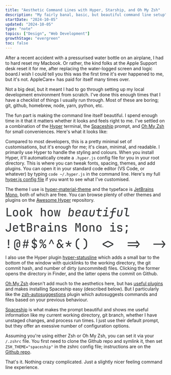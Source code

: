 ```yaml
---
title: "Aesthetic Command Lines with Hyper, Starship, and Oh My Zsh"
description: "My fairly banal, basic, but beautiful command line setup"
startDate: "2024-10-05"
updated: "2024-10-05"
type: "note"
topics: ["Design", "Web Development"]
growthStage: "evergreen"
toc: false
---
```


After a recent accident with a pressurised water bottle on an airplane, I had to hard reset my Macbook. Or rather, the kind folks at the Apple Support desk reset it for me, after replacing the water-logged screen and logic board.<Footnote idName={1}>I wish I could tell you this was the first time it's ever happened to me, but it's not. AppleCare+ has paid for itself many times over.</Footnote>

Not a big deal, but it meant I had to go through setting up my local development environment from scratch. I've done this enough times that I have a checklist of things I usually run through. Most of these are boring; git, github, homebrew, node, yarn, python, etc.

The fun part is making the command line itself beautiful. I spend enough time in it that it matters whether it looks and feels right to me. I've settled on a combination of the [Hyper](https://hyper.is/) terminal, the [Spaceship](https://github.com/spaceship-prompt/spaceship-prompt) prompt, and [Oh My Zsh](https://ohmyz.sh/) for small conveniences. Here's what it looks like:

<BasicImage
	margin="0"
	width="880px"
	alt="My command line styled with hyper and spaceship"
	src="/images/posts/hyper.webp"
/>

Compared to most developers, this is a pretty minimal set of customisations, but it's enough for me; it's clean, minimal, and readable. I primarily use Hyper to handle the styling and colours. When you install Hyper, it'll automatically create a `.hyper.js` config file for you in your root directory. This is where you can tweak fonts, spacing, themes, and add plugins. You can open it in your standard code editor (VS Code, or whatever) by typing `code ~/.hyper.js` in the command line. Here's my full [hyper.js config file](https://gist.github.com/MaggieAppleton/f3fac1adda2bd8c365215f85e23a3416) if you want to see what I've customised.

The theme I use is [hyper-material-theme](https://www.npmjs.com/package/hyper-material-theme) and the typeface is [JetBrains Mono](https://www.jetbrains.com/lp/mono/), both of which are free. You can browse plenty of other themes and plugins on the [Awesome Hyper](https://github.com/bnb/awesome-hyper?tab=readme-ov-file) repository.

<div style={{ margin: "2rem auto 3rem" }}>
	<svg
		width="100%"
		height="178"
		viewBox="0 0 664 178"
		fill="none"
		xmlns="http://www.w3.org/2000/svg"
	>
		<path
			d="M5.144 38V2.96H9.896V33.68H25.496V38H5.144ZM42.1813 38.384C38.9493 38.384 36.3733 37.456 34.4533 35.6C32.5653 33.744 31.6213 31.152 31.6213 27.824V21.776C31.6213 18.448 32.5653 15.856 34.4533 14C36.3733 12.144 38.9493 11.216 42.1813 11.216C45.4133 11.216 47.9733 12.144 49.8613 14C51.7813 15.856 52.7413 18.448 52.7413 21.776V27.824C52.7413 31.152 51.7813 33.744 49.8613 35.6C47.9733 37.456 45.4133 38.384 42.1813 38.384ZM42.1813 34.208C43.9733 34.208 45.3813 33.712 46.4053 32.72C47.4613 31.696 47.9893 30.208 47.9893 28.256V21.344C47.9893 19.392 47.4613 17.92 46.4053 16.928C45.3813 15.904 43.9733 15.392 42.1813 15.392C40.3893 15.392 38.9653 15.904 37.9093 16.928C36.8853 17.92 36.3733 19.392 36.3733 21.344V28.256C36.3733 30.208 36.8853 31.696 37.9093 32.72C38.9653 33.712 40.3893 34.208 42.1813 34.208ZM70.9625 38.384C67.7305 38.384 65.1545 37.456 63.2345 35.6C61.3465 33.744 60.4025 31.152 60.4025 27.824V21.776C60.4025 18.448 61.3465 15.856 63.2345 14C65.1545 12.144 67.7305 11.216 70.9625 11.216C74.1945 11.216 76.7545 12.144 78.6425 14C80.5625 15.856 81.5225 18.448 81.5225 21.776V27.824C81.5225 31.152 80.5625 33.744 78.6425 35.6C76.7545 37.456 74.1945 38.384 70.9625 38.384ZM70.9625 34.208C72.7545 34.208 74.1625 33.712 75.1865 32.72C76.2425 31.696 76.7705 30.208 76.7705 28.256V21.344C76.7705 19.392 76.2425 17.92 75.1865 16.928C74.1625 15.904 72.7545 15.392 70.9625 15.392C69.1705 15.392 67.7465 15.904 66.6905 16.928C65.6665 17.92 65.1545 19.392 65.1545 21.344V28.256C65.1545 30.208 65.6665 31.696 66.6905 32.72C67.7465 33.712 69.1705 34.208 70.9625 34.208ZM89.8078 38V2.96H94.5598V22.352H99.4078L106.512 11.6H111.888L103.584 24.224L112.32 38H106.848L99.4557 26.432H94.5598V38H89.8078ZM147.13 38V2.96H151.882V11.6L151.834 16.64H151.882C152.106 14.912 152.826 13.568 154.042 12.608C155.29 11.616 156.922 11.12 158.938 11.12C161.562 11.12 163.658 11.952 165.226 13.616C166.794 15.28 167.578 17.52 167.578 20.336V38H162.826V21.056C162.826 19.168 162.346 17.712 161.386 16.688C160.426 15.664 159.114 15.152 157.45 15.152C155.722 15.152 154.362 15.696 153.37 16.784C152.378 17.84 151.882 19.328 151.882 21.248V38H147.13ZM186.088 38.384C182.856 38.384 180.28 37.456 178.36 35.6C176.472 33.744 175.528 31.152 175.528 27.824V21.776C175.528 18.448 176.472 15.856 178.36 14C180.28 12.144 182.856 11.216 186.088 11.216C189.32 11.216 191.88 12.144 193.768 14C195.688 15.856 196.648 18.448 196.648 21.776V27.824C196.648 31.152 195.688 33.744 193.768 35.6C191.88 37.456 189.32 38.384 186.088 38.384ZM186.088 34.208C187.88 34.208 189.288 33.712 190.312 32.72C191.368 31.696 191.896 30.208 191.896 28.256V21.344C191.896 19.392 191.368 17.92 190.312 16.928C189.288 15.904 187.88 15.392 186.088 15.392C184.296 15.392 182.872 15.904 181.816 16.928C180.792 17.92 180.28 19.392 180.28 21.344V28.256C180.28 30.208 180.792 31.696 181.816 32.72C182.872 33.712 184.296 34.208 186.088 34.208ZM206.037 38L201.765 11.6H205.797L208.389 29.6C208.485 30.4 208.581 31.264 208.677 32.192C208.773 33.12 208.837 33.872 208.869 34.448C208.933 33.872 209.013 33.12 209.109 32.192C209.205 31.264 209.317 30.4 209.445 29.6L212.613 11.6H217.125L220.293 29.6C220.421 30.4 220.533 31.264 220.629 32.192C220.757 33.088 220.853 33.84 220.917 34.448C220.981 33.84 221.061 33.088 221.157 32.192C221.253 31.264 221.349 30.4 221.445 29.6L224.133 11.6H227.973L223.509 38H218.421L215.493 20.24C215.365 19.376 215.237 18.416 215.109 17.36C215.013 16.304 214.933 15.472 214.869 14.864C214.837 15.472 214.741 16.304 214.581 17.36C214.453 18.416 214.325 19.376 214.197 20.24L211.173 38H206.037ZM271.999 38.48C270.015 38.48 268.463 38 267.343 37.04C266.255 36.048 265.695 34.672 265.663 32.912L264.847 38H260.143L265.711 2.96H270.463L269.215 10.544L268.159 16.688C268.671 14.928 269.631 13.568 271.039 12.608C272.479 11.616 274.255 11.12 276.367 11.12C278.991 11.12 280.943 12.016 282.223 13.808C283.503 15.568 283.903 17.968 283.423 21.008L282.223 28.592C281.743 31.728 280.591 34.16 278.767 35.888C276.975 37.616 274.719 38.48 271.999 38.48ZM271.039 34.352C272.767 34.352 274.191 33.904 275.311 33.008C276.431 32.08 277.151 30.592 277.471 28.544L278.671 21.056C278.991 19.008 278.735 17.536 277.903 16.64C277.071 15.712 275.775 15.248 274.015 15.248C272.319 15.248 270.895 15.776 269.743 16.832C268.591 17.888 267.855 19.376 267.535 21.296L266.431 28.304C266.143 30.224 266.399 31.712 267.199 32.768C268.031 33.824 269.311 34.352 271.039 34.352ZM299.005 38.48C295.837 38.48 293.437 37.536 291.805 35.648C290.173 33.76 289.613 31.184 290.125 27.92L291.133 21.68C291.677 18.32 293.021 15.728 295.165 13.904C297.309 12.048 300.045 11.12 303.373 11.12C305.421 11.12 307.181 11.488 308.653 12.224C310.125 12.96 311.213 13.984 311.917 15.296C312.621 16.576 312.845 18.048 312.589 19.712C312.237 21.824 311.373 23.424 309.997 24.512C308.621 25.568 306.845 26.096 304.669 26.096H295.069L294.733 28.304C294.413 30.224 294.701 31.728 295.597 32.816C296.493 33.904 297.853 34.448 299.677 34.448C301.181 34.448 302.477 34.16 303.565 33.584C304.653 33.008 305.389 32.208 305.773 31.184H310.477C309.805 33.52 308.461 35.328 306.445 36.608C304.461 37.856 301.981 38.48 299.005 38.48ZM295.645 22.496H304.957C305.661 22.496 306.269 22.288 306.781 21.872C307.293 21.456 307.629 20.752 307.789 19.76C308.013 18.32 307.661 17.168 306.733 16.304C305.805 15.408 304.477 14.96 302.749 14.96C300.861 14.96 299.309 15.504 298.093 16.592C296.877 17.68 296.125 19.232 295.837 21.248L295.645 22.496ZM325.194 38.48C323.626 38.48 322.298 38.064 321.21 37.232C320.122 36.4 319.354 35.248 318.906 33.776C318.49 32.272 318.426 30.544 318.714 28.592L319.914 21.008C320.234 19.056 320.858 17.344 321.786 15.872C322.714 14.368 323.85 13.2 325.194 12.368C326.538 11.536 327.994 11.12 329.562 11.12C331.354 11.12 332.746 11.632 333.738 12.656C334.762 13.648 335.258 14.976 335.226 16.64H335.322L336.042 11.6H340.794L337.626 31.616C337.53 32.256 337.642 32.768 337.962 33.152C338.314 33.536 338.794 33.728 339.402 33.728H341.562L340.89 38H338.49C336.826 38 335.546 37.488 334.65 36.464C333.786 35.408 333.482 34.08 333.738 32.48C333.13 34.304 332.058 35.76 330.522 36.848C329.018 37.936 327.242 38.48 325.194 38.48ZM327.498 34.352C329.002 34.352 330.282 33.808 331.338 32.72C332.426 31.632 333.114 30.16 333.402 28.304L334.506 21.248C334.794 19.424 334.57 17.968 333.834 16.88C333.098 15.792 331.994 15.248 330.522 15.248C328.986 15.248 327.69 15.792 326.634 16.88C325.578 17.968 324.906 19.424 324.618 21.248L323.514 28.304C323.258 30.16 323.482 31.632 324.186 32.72C324.89 33.808 325.994 34.352 327.498 34.352ZM356.519 38.48C353.415 38.48 351.079 37.568 349.511 35.744C347.975 33.92 347.447 31.44 347.927 28.304L350.567 11.6H355.319L352.679 28.304C352.391 30.224 352.647 31.712 353.447 32.768C354.247 33.792 355.495 34.304 357.191 34.304C358.919 34.304 360.359 33.792 361.511 32.768C362.695 31.712 363.431 30.224 363.719 28.304L366.359 11.6H371.111L368.471 28.304C367.959 31.536 366.663 34.048 364.583 35.84C362.503 37.6 359.815 38.48 356.519 38.48ZM388.084 38C385.812 38 384.1 37.344 382.948 36.032C381.828 34.72 381.444 32.976 381.796 30.8L384.148 15.92H376.66L377.332 11.6H384.868L386.068 4.16H390.82L389.62 11.6H400.324L399.652 15.92H388.9L386.548 30.752C386.42 31.616 386.564 32.32 386.98 32.864C387.396 33.408 388.02 33.68 388.852 33.68H396.58L395.908 38H388.084ZM403.618 38L404.29 33.68H413.602L416.434 15.92H408.273L408.993 11.6H421.762L418.306 33.68H426.994L426.322 38H403.618ZM419.938 6.944C418.818 6.944 417.986 6.672 417.442 6.128C416.93 5.552 416.738 4.784 416.866 3.824C417.026 2.832 417.458 2.048 418.162 1.472C418.898 0.895998 419.81 0.607998 420.898 0.607998C422.018 0.607998 422.85 0.895998 423.394 1.472C423.938 2.048 424.13 2.832 423.97 3.824C423.81 4.784 423.362 5.552 422.626 6.128C421.922 6.672 421.026 6.944 419.938 6.944ZM430.719 46.64L431.391 42.416H434.703C437.327 42.416 438.847 41.168 439.263 38.672L442.047 21.44H433.983L434.703 17.12H442.767L443.775 10.688C444.159 8.32 445.215 6.448 446.943 5.072C448.671 3.664 450.831 2.96 453.423 2.96H459.519L458.847 7.232H452.751C450.351 7.232 448.943 8.4 448.527 10.736L447.519 17.12H457.647L456.927 21.44H446.799L444.015 38.72C443.599 41.184 442.511 43.12 440.751 44.528C438.991 45.936 436.751 46.64 434.031 46.64H430.719ZM471.644 38.48C468.54 38.48 466.204 37.568 464.636 35.744C463.1 33.92 462.572 31.44 463.052 28.304L465.692 11.6H470.444L467.804 28.304C467.516 30.224 467.772 31.712 468.572 32.768C469.372 33.792 470.62 34.304 472.316 34.304C474.044 34.304 475.484 33.792 476.636 32.768C477.82 31.712 478.556 30.224 478.844 28.304L481.484 11.6H486.236L483.596 28.304C483.084 31.536 481.788 34.048 479.708 35.84C477.628 37.6 474.94 38.48 471.644 38.48ZM504.505 38C502.105 38 500.297 37.296 499.081 35.888C497.865 34.48 497.449 32.608 497.833 30.272L501.481 7.28H492.457L493.129 2.96H506.905L502.585 30.224C502.393 31.28 502.537 32.128 503.017 32.768C503.529 33.376 504.297 33.68 505.321 33.68H513.337L512.665 38H504.505ZM11.96 101.48C8.536 101.48 5.848 100.536 3.896 98.648C1.944 96.728 0.968 94.12 0.968 90.824H5.72C5.72 92.872 6.264 94.456 7.352 95.576C8.472 96.696 10.008 97.256 11.96 97.256C13.912 97.256 15.432 96.696 16.52 95.576C17.64 94.456 18.2 92.888 18.2 90.872V65.96H22.952V90.872C22.952 94.136 21.96 96.728 19.976 98.648C18.024 100.536 15.352 101.48 11.96 101.48ZM42.1813 101.48C39.0133 101.48 36.4533 100.536 34.5013 98.648C32.5813 96.76 31.6213 94.184 31.6213 90.92V84.68C31.6213 81.416 32.5813 78.84 34.5013 76.952C36.4533 75.064 39.0133 74.12 42.1813 74.12C44.2933 74.12 46.1333 74.552 47.7013 75.416C49.3013 76.248 50.5333 77.432 51.3973 78.968C52.2933 80.472 52.7413 82.232 52.7413 84.248V89H36.2773V91.304C36.2773 93.224 36.8053 94.728 37.8613 95.816C38.9173 96.904 40.3573 97.448 42.1813 97.448C43.7173 97.448 44.9813 97.16 45.9733 96.584C46.9653 96.008 47.5573 95.208 47.7493 94.184H52.5013C52.1813 96.424 51.0773 98.2 49.1893 99.512C47.3013 100.824 44.9653 101.48 42.1813 101.48ZM36.2773 84.248V85.496H48.0853V84.248C48.0853 82.232 47.5733 80.68 46.5493 79.592C45.5253 78.504 44.0693 77.96 42.1813 77.96C40.2933 77.96 38.8373 78.504 37.8133 79.592C36.7893 80.68 36.2773 82.232 36.2773 84.248ZM73.6025 101C71.3305 101 69.5225 100.344 68.1785 99.032C66.8665 97.72 66.2105 95.976 66.2105 93.8V78.92H58.6745V74.6H66.2105V67.16H70.9625V74.6H81.6665V78.92H70.9625V93.752C70.9625 94.616 71.2025 95.32 71.6825 95.864C72.1945 96.408 72.8665 96.68 73.6985 96.68H81.4265V101H73.6025ZM89.6158 101V65.96H99.7438C102.976 65.96 105.52 66.776 107.376 68.408C109.264 70.008 110.208 72.216 110.208 75.032C110.208 76.856 109.632 78.488 108.48 79.928C107.36 81.336 105.904 82.2 104.112 82.52V82.664C105.456 82.824 106.64 83.304 107.664 84.104C108.72 84.904 109.536 85.928 110.112 87.176C110.72 88.392 111.024 89.736 111.024 91.208C111.024 94.216 110.064 96.6 108.144 98.36C106.256 100.12 103.68 101 100.416 101H89.6158ZM94.2718 80.744H99.6958C101.488 80.744 102.896 80.28 103.92 79.352C104.944 78.392 105.456 77.096 105.456 75.464C105.456 73.8 104.944 72.504 103.92 71.576C102.896 70.616 101.504 70.136 99.7438 70.136H94.2718V80.744ZM94.2718 96.824H99.9838C101.936 96.824 103.472 96.312 104.592 95.288C105.712 94.232 106.272 92.808 106.272 91.016C106.272 89.16 105.712 87.656 104.592 86.504C103.472 85.352 101.936 84.776 99.9838 84.776H94.2718V96.824ZM119.309 101V74.6H124.013V79.688H124.061C124.317 77.96 125.053 76.6 126.269 75.608C127.517 74.616 129.165 74.12 131.213 74.12C133.933 74.12 136.045 74.968 137.549 76.664C139.053 78.328 139.805 80.68 139.805 83.72V86.024H135.053V83.768C135.053 80.088 133.245 78.248 129.629 78.248C127.805 78.248 126.413 78.776 125.453 79.832C124.525 80.888 124.061 82.392 124.061 84.344V101H119.309ZM154.858 101.48C152.138 101.48 149.978 100.728 148.378 99.224C146.81 97.688 146.026 95.688 146.026 93.224C146.026 90.76 146.842 88.776 148.474 87.272C150.138 85.768 152.314 85.016 155.002 85.016H162.73V83C162.73 79.768 160.938 78.152 157.354 78.152C155.754 78.152 154.458 78.456 153.466 79.064C152.506 79.64 151.994 80.456 151.93 81.512H147.226C147.386 79.368 148.362 77.608 150.154 76.232C151.946 74.824 154.346 74.12 157.354 74.12C160.586 74.12 163.082 74.888 164.842 76.424C166.602 77.96 167.482 80.12 167.482 82.904V101H162.826V96.152H162.73C162.506 97.784 161.69 99.08 160.282 100.04C158.906 101 157.098 101.48 154.858 101.48ZM156.106 97.496C158.122 97.496 159.722 97.016 160.906 96.056C162.122 95.064 162.73 93.72 162.73 92.024V88.52H155.434C154.058 88.52 152.938 88.936 152.074 89.768C151.242 90.568 150.826 91.64 150.826 92.984C150.826 94.36 151.29 95.464 152.218 96.296C153.146 97.096 154.442 97.496 156.106 97.496ZM175.672 101V96.68H184.936V78.92H176.632V74.6H189.688V96.68H198.376V101H175.672ZM186.856 69.944C185.768 69.944 184.904 69.672 184.264 69.128C183.624 68.552 183.304 67.784 183.304 66.824C183.304 65.832 183.624 65.048 184.264 64.472C184.904 63.896 185.768 63.608 186.856 63.608C187.944 63.608 188.808 63.896 189.448 64.472C190.088 65.048 190.408 65.832 190.408 66.824C190.408 67.784 190.088 68.552 189.448 69.128C188.808 69.672 187.944 69.944 186.856 69.944ZM204.693 101V74.6H209.397V79.64H209.445C209.669 77.912 210.389 76.568 211.605 75.608C212.853 74.616 214.485 74.12 216.501 74.12C219.125 74.12 221.221 74.952 222.789 76.616C224.357 78.28 225.141 80.52 225.141 83.336V101H220.389V84.104C220.389 82.184 219.909 80.712 218.949 79.688C217.989 78.664 216.677 78.152 215.013 78.152C213.285 78.152 211.925 78.696 210.933 79.784C209.941 80.84 209.445 82.328 209.445 84.248V101H204.693ZM242.594 101.384C239.586 101.384 237.25 100.712 235.586 99.368C233.922 98.024 233.09 96.136 233.09 93.704H237.794C237.794 94.856 238.21 95.768 239.042 96.44C239.906 97.08 241.09 97.4 242.594 97.4H244.706C246.274 97.4 247.474 97.064 248.306 96.392C249.17 95.72 249.602 94.776 249.602 93.56C249.602 91.416 248.546 90.216 246.434 89.96L239.33 88.952C237.442 88.664 235.986 87.896 234.962 86.648C233.938 85.368 233.426 83.72 233.426 81.704C233.426 79.336 234.226 77.496 235.826 76.184C237.426 74.872 239.666 74.216 242.546 74.216H244.658C247.346 74.216 249.522 74.856 251.186 76.136C252.85 77.416 253.73 79.112 253.826 81.224H249.026C248.962 80.328 248.546 79.592 247.778 79.016C247.01 78.408 245.97 78.104 244.658 78.104H242.546C241.106 78.104 239.986 78.424 239.186 79.064C238.418 79.704 238.034 80.568 238.034 81.656C238.034 83.416 238.914 84.408 240.674 84.632L247.346 85.592C251.922 86.2 254.21 88.856 254.21 93.56C254.21 96.056 253.378 97.992 251.714 99.368C250.082 100.712 247.746 101.384 244.706 101.384H242.594ZM290.077 101V65.96H296.797L301.117 81.08L305.629 65.96H312.397V101H307.837V84.92C307.837 83.224 307.869 81.352 307.933 79.304C307.997 77.224 308.077 75.16 308.173 73.112C308.301 71.032 308.429 69.16 308.557 67.496L303.085 85.448H299.053L293.773 67.928C294.061 70.264 294.269 72.872 294.397 75.752C294.525 78.6 294.589 81.656 294.589 84.92V101H290.077ZM329.994 101.384C326.762 101.384 324.186 100.456 322.266 98.6C320.378 96.744 319.434 94.152 319.434 90.824V84.776C319.434 81.448 320.378 78.856 322.266 77C324.186 75.144 326.762 74.216 329.994 74.216C333.226 74.216 335.786 75.144 337.674 77C339.594 78.856 340.554 81.448 340.554 84.776V90.824C340.554 94.152 339.594 96.744 337.674 98.6C335.786 100.456 333.226 101.384 329.994 101.384ZM329.994 97.208C331.786 97.208 333.194 96.712 334.218 95.72C335.274 94.696 335.802 93.208 335.802 91.256V84.344C335.802 82.392 335.274 80.92 334.218 79.928C333.194 78.904 331.786 78.392 329.994 78.392C328.202 78.392 326.778 78.904 325.722 79.928C324.698 80.92 324.186 82.392 324.186 84.344V91.256C324.186 93.208 324.698 94.696 325.722 95.72C326.778 96.712 328.202 97.208 329.994 97.208ZM348.599 101V74.6H353.303V79.64H353.351C353.575 77.912 354.295 76.568 355.511 75.608C356.759 74.616 358.391 74.12 360.407 74.12C363.031 74.12 365.127 74.952 366.695 76.616C368.263 78.28 369.047 80.52 369.047 83.336V101H364.295V84.104C364.295 82.184 363.815 80.712 362.855 79.688C361.895 78.664 360.583 78.152 358.919 78.152C357.191 78.152 355.831 78.696 354.839 79.784C353.847 80.84 353.351 82.328 353.351 84.248V101H348.599ZM387.556 101.384C384.324 101.384 381.748 100.456 379.828 98.6C377.94 96.744 376.996 94.152 376.996 90.824V84.776C376.996 81.448 377.94 78.856 379.828 77C381.748 75.144 384.324 74.216 387.556 74.216C390.788 74.216 393.348 75.144 395.236 77C397.156 78.856 398.116 81.448 398.116 84.776V90.824C398.116 94.152 397.156 96.744 395.236 98.6C393.348 100.456 390.788 101.384 387.556 101.384ZM387.556 97.208C389.348 97.208 390.756 96.712 391.78 95.72C392.836 94.696 393.364 93.208 393.364 91.256V84.344C393.364 82.392 392.836 80.92 391.78 79.928C390.756 78.904 389.348 78.392 387.556 78.392C385.764 78.392 384.34 78.904 383.284 79.928C382.26 80.92 381.748 82.392 381.748 84.344V91.256C381.748 93.208 382.26 94.696 383.284 95.72C384.34 96.712 385.764 97.208 387.556 97.208ZM434.703 101V96.68H443.967V78.92H435.663V74.6H448.719V96.68H457.407V101H434.703ZM445.887 69.944C444.799 69.944 443.935 69.672 443.295 69.128C442.655 68.552 442.335 67.784 442.335 66.824C442.335 65.832 442.655 65.048 443.295 64.472C443.935 63.896 444.799 63.608 445.887 63.608C446.975 63.608 447.839 63.896 448.479 64.472C449.119 65.048 449.439 65.832 449.439 66.824C449.439 67.784 449.119 68.552 448.479 69.128C447.839 69.672 446.975 69.944 445.887 69.944ZM472.844 101.384C469.836 101.384 467.5 100.712 465.836 99.368C464.172 98.024 463.34 96.136 463.34 93.704H468.044C468.044 94.856 468.46 95.768 469.292 96.44C470.156 97.08 471.34 97.4 472.844 97.4H474.956C476.524 97.4 477.724 97.064 478.556 96.392C479.42 95.72 479.852 94.776 479.852 93.56C479.852 91.416 478.796 90.216 476.684 89.96L469.58 88.952C467.692 88.664 466.236 87.896 465.212 86.648C464.188 85.368 463.676 83.72 463.676 81.704C463.676 79.336 464.476 77.496 466.076 76.184C467.676 74.872 469.916 74.216 472.796 74.216H474.908C477.596 74.216 479.772 74.856 481.436 76.136C483.1 77.416 483.98 79.112 484.076 81.224H479.276C479.212 80.328 478.796 79.592 478.028 79.016C477.26 78.408 476.22 78.104 474.908 78.104H472.796C471.356 78.104 470.236 78.424 469.436 79.064C468.668 79.704 468.284 80.568 468.284 81.656C468.284 83.416 469.164 84.408 470.924 84.632L477.596 85.592C482.172 86.2 484.46 88.856 484.46 93.56C484.46 96.056 483.628 97.992 481.964 99.368C480.332 100.712 477.996 101.384 474.956 101.384H472.844ZM502.201 81.512C501.113 81.512 500.217 81.176 499.513 80.504C498.841 79.8 498.505 78.904 498.505 77.816C498.505 76.76 498.857 75.88 499.561 75.176C500.265 74.472 501.145 74.12 502.201 74.12H503.161C504.217 74.12 505.097 74.472 505.801 75.176C506.505 75.88 506.857 76.76 506.857 77.816C506.857 78.904 506.505 79.8 505.801 80.504C505.129 81.176 504.249 81.512 503.161 81.512H502.201ZM497.881 108.68L500.473 93.992H506.089L502.681 108.68H497.881Z"
			fill="#353739"
		/>
		<path
			d="M11.288 158.536L10.664 133.96H16.136L15.512 158.536H11.288ZM12.68 169.24C11.816 169.24 11.096 168.968 10.52 168.424C9.976 167.88 9.704 167.16 9.704 166.264C9.704 165.4 9.976 164.696 10.52 164.152C11.096 163.608 11.816 163.336 12.68 163.336H14.12C15.048 163.336 15.768 163.608 16.28 164.152C16.824 164.696 17.096 165.4 17.096 166.264C17.096 167.128 16.808 167.848 16.232 168.424C15.688 168.968 14.984 169.24 14.12 169.24H12.68ZM50.1013 177.64C47.3173 177.64 44.9013 177.064 42.8533 175.912C40.8373 174.792 39.2693 173.192 38.1493 171.112C37.0613 169.032 36.5173 166.568 36.5173 163.72V147.4C36.5173 144.52 37.0453 142.04 38.1013 139.96C39.1573 137.88 40.6613 136.28 42.6133 135.16C44.5653 134.04 46.9013 133.48 49.6213 133.48C53.3333 133.48 56.2453 134.536 58.3573 136.648C60.4693 138.76 61.5253 141.608 61.5253 145.192V158.2C61.5253 160.728 60.8213 162.728 59.4133 164.2C58.0053 165.64 56.1013 166.36 53.7013 166.36C51.3013 166.36 49.3973 165.656 47.9893 164.248C46.6133 162.808 45.9253 160.936 45.9253 158.632V153.16C45.9253 150.792 46.4853 148.952 47.6053 147.64C48.7253 146.296 50.2933 145.624 52.3093 145.624C53.6213 145.624 54.7093 145.896 55.5733 146.44C56.4373 146.952 57.0133 147.656 57.3013 148.552H57.3973V145.192C57.3973 142.6 56.7253 140.6 55.3813 139.192C54.0373 137.784 52.1013 137.08 49.5733 137.08C46.7573 137.08 44.5653 137.992 42.9973 139.816C41.4293 141.608 40.6453 144.136 40.6453 147.4V163.72C40.6453 166.856 41.4773 169.32 43.1413 171.112C44.8373 172.904 47.1573 173.8 50.1013 173.8H55.3813V177.64H50.1013ZM53.7013 162.952C54.8853 162.952 55.7973 162.568 56.4373 161.8C57.0773 161.032 57.3973 159.976 57.3973 158.632V153.112C57.3973 151.736 57.0773 150.68 56.4373 149.944C55.7973 149.208 54.8853 148.84 53.7013 148.84C52.5173 148.84 51.6053 149.224 50.9653 149.992C50.3253 150.728 50.0053 151.784 50.0053 153.16V158.632C50.0053 159.976 50.3253 161.032 50.9653 161.8C51.6053 162.568 52.5173 162.952 53.7013 162.952ZM73.9385 169L75.7145 159.16H71.6825V155.8H76.2905L77.8745 147.16H73.3625V143.8H78.4505L80.2745 133.96H83.8745L82.0505 143.8H89.4905L91.3145 133.96H94.9145L93.0905 143.8H97.1225V147.16H92.5145L90.9305 155.8H95.4425V159.16H90.3545L88.5305 169H84.9785L86.7545 159.16H79.3145L77.4905 169H73.9385ZM79.8905 155.8H87.3305L88.9145 147.16H81.4745L79.8905 155.8ZM118.608 175.72V169.432C115.568 169.176 113.184 168.2 111.456 166.504C109.728 164.808 108.832 162.568 108.768 159.784H113.52C113.52 161.288 113.968 162.504 114.864 163.432C115.76 164.36 117.008 164.936 118.608 165.16V153.208L117.456 152.872C114.96 152.168 113.04 150.936 111.696 149.176C110.352 147.416 109.68 145.336 109.68 142.936C109.68 140.312 110.48 138.168 112.08 136.504C113.712 134.808 115.888 133.832 118.608 133.576V127.24H121.536V133.528C124.288 133.784 126.464 134.76 128.064 136.456C129.696 138.12 130.528 140.264 130.56 142.888H125.808C125.808 141.512 125.44 140.376 124.704 139.48C123.968 138.584 122.912 138.024 121.536 137.8V149.128L123.36 149.704C125.792 150.44 127.68 151.688 129.024 153.448C130.368 155.208 131.04 157.32 131.04 159.784C131.04 162.44 130.176 164.648 128.448 166.408C126.72 168.136 124.416 169.144 121.536 169.432V175.72H118.608ZM114.432 142.552C114.432 143.928 114.784 145.112 115.488 146.104C116.224 147.064 117.264 147.768 118.608 148.216V137.8C117.296 137.992 116.272 138.504 115.536 139.336C114.8 140.168 114.432 141.24 114.432 142.552ZM121.536 165.16C123.04 164.936 124.208 164.376 125.04 163.48C125.872 162.552 126.288 161.352 126.288 159.88C126.288 158.504 125.872 157.32 125.04 156.328C124.24 155.304 123.088 154.6 121.584 154.216L121.536 153.592V165.16ZM148.301 149.8C146.221 149.8 144.573 149.224 143.357 148.072C142.173 146.888 141.597 145.304 141.629 143.32V140.2C141.597 138.216 142.173 136.648 143.357 135.496C144.573 134.312 146.221 133.72 148.301 133.72C150.381 133.72 152.029 134.312 153.245 135.496C154.461 136.648 155.085 138.216 155.117 140.2V143.32C155.117 145.304 154.509 146.888 153.293 148.072C152.077 149.224 150.413 149.8 148.301 149.8ZM141.485 169L165.533 133.96H169.325L145.277 169H141.485ZM148.349 146.44C149.277 146.44 150.013 146.168 150.557 145.624C151.101 145.048 151.373 144.28 151.373 143.32V140.2C151.373 139.24 151.101 138.488 150.557 137.944C150.013 137.368 149.277 137.08 148.349 137.08C147.453 137.08 146.733 137.368 146.189 137.944C145.645 138.488 145.373 139.24 145.373 140.2V143.32C145.373 144.28 145.629 145.048 146.141 145.624C146.685 146.168 147.421 146.44 148.349 146.44ZM162.461 169.24C160.381 169.24 158.733 168.664 157.517 167.512C156.301 166.328 155.693 164.744 155.693 162.76V159.64C155.661 157.656 156.253 156.088 157.469 154.936C158.685 153.752 160.349 153.16 162.461 153.16C164.509 153.16 166.141 153.752 167.357 154.936C168.573 156.088 169.181 157.656 169.181 159.64V162.76C169.181 164.744 168.573 166.328 167.357 167.512C166.141 168.664 164.509 169.24 162.461 169.24ZM162.461 165.832C163.389 165.832 164.125 165.56 164.669 165.016C165.213 164.472 165.485 163.72 165.485 162.76V159.64C165.485 158.68 165.197 157.928 164.621 157.384C164.077 156.808 163.341 156.52 162.413 156.52C161.517 156.52 160.797 156.808 160.253 157.384C159.709 157.928 159.437 158.68 159.437 159.64V162.76C159.405 163.72 159.661 164.472 160.205 165.016C160.749 165.56 161.501 165.832 162.461 165.832ZM180.202 152.68L188.698 133.96H193.21L201.61 152.68H197.29L192.154 140.632C191.898 139.992 191.658 139.384 191.434 138.808C191.242 138.2 191.114 137.72 191.05 137.368C190.922 137.72 190.746 138.2 190.522 138.808C190.33 139.384 190.09 139.992 189.802 140.632L184.522 152.68H180.202ZM222.423 169.432C219.543 169.432 217.271 168.616 215.607 166.984C213.943 165.32 213.111 163.08 213.111 160.264V157.384C213.111 154.856 213.799 152.824 215.175 151.288C216.583 149.752 218.471 148.904 220.839 148.744L219.591 147.112C217.927 144.936 217.095 142.952 217.095 141.16C217.095 138.888 217.879 137.048 219.447 135.64C221.015 134.2 223.047 133.48 225.543 133.48C227.335 133.48 228.903 133.864 230.247 134.632C231.591 135.4 232.631 136.488 233.367 137.896C234.135 139.272 234.519 140.856 234.519 142.648H229.959C229.959 141.112 229.543 139.864 228.711 138.904C227.911 137.944 226.855 137.464 225.543 137.464C224.391 137.464 223.463 137.816 222.759 138.52C222.055 139.224 221.703 140.152 221.703 141.304C221.703 142.488 222.135 143.64 222.999 144.76L232.215 156.712L236.439 151.48H241.575L234.711 159.976L241.623 169H236.439L232.071 163.192L230.295 165.448C229.239 166.76 228.023 167.752 226.647 168.424C225.303 169.096 223.895 169.432 222.423 169.432ZM222.711 165.256C224.503 165.256 226.039 164.44 227.319 162.808L229.527 159.976L223.623 152.392H222.375C220.935 152.392 219.799 152.84 218.967 153.736C218.135 154.632 217.719 155.848 217.719 157.384V160.264C217.719 161.8 218.167 163.016 219.063 163.912C219.959 164.808 221.175 165.256 222.711 165.256ZM256.101 164.104L252.597 161.656L255.765 157.096C256.213 156.52 256.773 155.848 257.445 155.08C258.117 154.28 258.773 153.576 259.413 152.968C258.549 152.84 257.637 152.664 256.677 152.44C255.749 152.216 254.997 151.992 254.421 151.768L249.189 149.848L250.629 145.816L255.861 147.784C256.437 147.976 257.141 148.28 257.973 148.696C258.805 149.08 259.589 149.496 260.325 149.944C260.165 149.144 260.037 148.328 259.941 147.496C259.845 146.632 259.797 145.864 259.797 145.192V139.24H264.021V145.192C264.021 145.864 263.973 146.632 263.877 147.496C263.781 148.328 263.637 149.144 263.445 149.944C264.181 149.496 264.965 149.08 265.797 148.696C266.661 148.28 267.381 147.976 267.957 147.784L273.189 145.816L274.629 149.848L269.397 151.768C268.821 151.992 268.053 152.216 267.093 152.44C266.165 152.664 265.269 152.84 264.405 152.968C265.045 153.608 265.701 154.312 266.373 155.08C267.077 155.848 267.637 156.52 268.053 157.096L271.221 161.656L267.717 164.104L264.549 159.544C264.133 158.968 263.669 158.232 263.157 157.336C262.677 156.44 262.261 155.576 261.909 154.744C261.557 155.576 261.125 156.44 260.613 157.336C260.133 158.232 259.685 158.968 259.269 159.544L256.101 164.104ZM306.29 174.76C301.65 173.704 298.05 171.544 295.49 168.28C292.962 165.016 291.698 160.936 291.698 156.04V147.4C291.698 142.504 292.962 138.424 295.49 135.16C298.05 131.896 301.65 129.736 306.29 128.68V133.288C304.274 133.768 302.53 134.664 301.058 135.976C299.586 137.256 298.45 138.872 297.65 140.824C296.85 142.776 296.45 144.968 296.45 147.4V156.04C296.45 158.44 296.85 160.616 297.65 162.568C298.45 164.52 299.586 166.152 301.058 167.464C302.53 168.744 304.274 169.624 306.29 170.104V174.76ZM324.031 174.76V170.104C326.047 169.624 327.791 168.744 329.263 167.464C330.735 166.152 331.871 164.52 332.671 162.568C333.503 160.616 333.919 158.44 333.919 156.04V147.4C333.919 144.968 333.503 142.776 332.671 140.824C331.871 138.872 330.735 137.256 329.263 135.976C327.791 134.664 326.047 133.768 324.031 133.288V128.68C328.671 129.736 332.271 131.896 334.831 135.16C337.391 138.424 338.671 142.504 338.671 147.4V156.04C338.671 160.936 337.391 165.016 334.831 168.28C332.271 171.544 328.671 173.704 324.031 174.76ZM425.015 167.224L402.935 155.704V150.616L425.015 139.096L447.095 150.616V155.704L425.015 167.224ZM425.159 162.376L440.807 154.36C441.415 154.04 441.927 153.784 442.343 153.592C442.759 153.4 443.047 153.272 443.207 153.208C443.047 153.144 442.759 153.032 442.343 152.872C441.927 152.712 441.431 152.488 440.855 152.2L424.967 143.896L409.559 152.008C408.983 152.296 408.471 152.536 408.023 152.728C407.575 152.92 407.255 153.032 407.063 153.064C407.255 153.128 407.575 153.256 408.023 153.448C408.471 153.608 408.983 153.848 409.559 154.168L425.159 162.376ZM540.159 167.32L545.055 161.08H506.751V156.808H548.895L548.751 156.472C549.487 155.512 550.095 154.776 550.575 154.264C551.055 153.72 551.391 153.368 551.583 153.208C551.391 153.08 551.039 152.728 550.527 152.152C550.047 151.544 549.391 150.728 548.559 149.704L548.847 149.512H506.751V145.24H545.055L540.159 139H545.727L556.767 153.16L545.679 167.32H540.159ZM646.663 139H652.231L663.271 153.16L652.183 167.32H646.663L655.543 156.04C655.639 155.944 655.735 155.832 655.831 155.704C655.959 155.544 656.071 155.4 656.167 155.272H613.255V151H656.119C655.991 150.872 655.863 150.728 655.735 150.568C655.639 150.408 655.511 150.248 655.351 150.088L646.663 139Z"
			fill="#353739"
		/>
	</svg>
</div>

I also use the Hyper plugin [hyper-statusline](https://github.com/henrikruscon/hyper-statusline) which adds a small bar to the bottom of the window with quicklinks to the working directory, the git commit hash, and number of dirty (uncommited) files. Clicking the former opens the directory in Finder, and the latter opens the commit on Github.

[Oh My Zsh](https://ohmyz.sh/) doesn't add much to the aesthetics here, but has [useful plugins](https://github.com/ohmyzsh/ohmyzsh/wiki/plugins) and makes installing Spaceship easy (described below). But I particularly like the [zsh-autosuggestions](https://github.com/zsh-users/zsh-autosuggestions) plugin which autosuggests commands and files based on your previous behaviour.

<BasicImage
	margin="0"
	width="880px"
	alt="Zsh autocomplete in the command line"
	src="/images/posts/hyper2.webp"
/>

[Spaceship](https://github.com/spaceship-prompt/spaceship-prompt) is what makes the prompt beautiful and shows me useful information like my current working directory, git branch, whether I have unstaged changes, and process run times. I just use their default prompt, but they offer an exessive number of configuration options.

Assuming you're using either Zsh or Oh My Zsh, you can set it via your `/.zshrc` file. You first need to clone the Github repo and symlink it, then set `ZSH_THEME="spaceship"` in the zshrc config file; instructions are on the [Github repo](https://github.com/spaceship-prompt/spaceship-prompt).

That's it. Nothing crazy complicated. Just a slightly nicer feeling command line experience.

